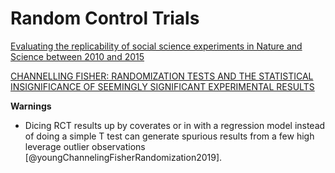 # Random Control Trials


[Evaluating the replicability of social science experiments in Nature and Science between 2010 and 2015](https://www.nature.com/articles/s41562-018-0399-z)

[CHANNELLING FISHER: RANDOMIZATION TESTS AND THE STATISTICAL INSIGNIFICANCE OF SEEMINGLY SIGNIFICANT EXPERIMENTAL RESULTS](https://personal.lse.ac.uk/YoungA/ChannellingFisherQJE.pdf)

**Warnings**

* Dicing RCT results up by coverates or in with a regression model instead of doing a simple T test can generate spurious results from a few high leverage outlier observations [@youngChannelingFisherRandomization2019].
